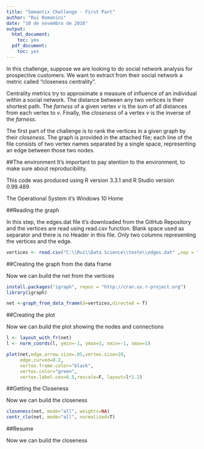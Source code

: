 ---
title: "Semantix Challenge - First Part"
author: "Rui Romanini"
date: "10 de novembro de 2016"
output:
  html_document:
    toc: yes
  pdf_document:
    toc: yes
---

In this challenge, suppose we are looking to do social network
analysis for prospective customers. We want to extract from
their social network a metric called "closeness centrality".

Centrality metrics try to approximate a measure of influence
of an individual within a social network. The distance between
any two vertices is their shortest path. The *farness*
of a given vertex *v* is the sum of all distances from each vertex
to *v*. Finally, the *closeness* of a vertex *v* is the inverse
of the *farness*.

The first part of the challenge is to rank the vertices in a given
graph by their *closeness*. The graph is provided in the attached
file; each line of the file consists of two vertex names separated by a single space, representing an edge between those two nodes.

##The environment
It's important to pay atention to the environment, to make sure about reproducibility. 

This code was produced using R version 3.3.1 and R Studio version 0.99.489

The Operational System it's Windows 10 Home

##Reading the graph

In this step, the edges.dat file it's downloaded from the GitHub Repository and the vertices are read using read.csv function.
Blank space used as separator and there is no Header in this file.
Only two columns representing the vertices and the edge.


```{r}
vertices <- read.csv("C:\\Rui\\Data Science\\teste\\edges.dat" ,sep = " ",header = FALSE)
```

##Creating the graph from the data frame

Now we can build the net from the vertices

```{r}
install.packages("igraph", repos = "http://cran.us.r-project.org")
library(igraph)
```

```{r}
net <-graph_from_data_frame(d=vertices,directed = T)
```


##Creating the plot

Now we can build the plot showing the nodes and connections

```{r}
l <- layout_with_fr(net)
l <- norm_coords(l, ymin=-1, ymax=1, xmin=-1, xmax=1)

plot(net,edge.arrow.size=.05,vertex.size=10,
     edge.curved=0.2,
     vertex.frame.color="black",
     vertex.color="green",
     vertex.label.cex=0.5,rescale=F, layout=l*1.2)
```

##Getting the Closeness

Now we can build the closeness

```{r}
closeness(net, mode="all", weights=NA)
centr_clo(net, mode="all", normalized=T)
```


##Resume

Now we can build the closeness
